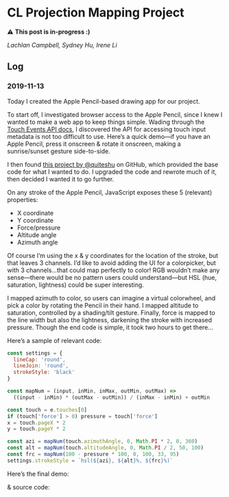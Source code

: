 
# CL Projection Mapping Project

⚠️ **This post is in-progress :)**

_Lachlan Campbell, Sydney Hu, Irene Li_

## Log

### 2019-11-13

Today I created the Apple Pencil-based drawing app for our project.

To start off, I investigated browser access to the Apple Pencil, since I knew I wanted to make a web app to keep things simple. Wading through the [Touch Events API docs](https://w3c.github.io/touch-events/#dom-touch-force), I discovered the API for accessing touch input metadata is not too difficult to use. Here’s a quick demo—if you have an Apple Pencil, press it onscreen & rotate it onscreen, making a sunrise/sunset gesture side-to-side.

<CodePen hash="GRRYqdK" />

I then found [this project by @quiteshu](https://github.com/quietshu/apple-pencil-safari-api-test) on GitHub, which provided the base code for what I wanted to do. I upgraded the code and rewrote much of it, then decided I wanted it to go further.

On any stroke of the Apple Pencil, JavaScript exposes these 5 (relevant) properties:

- X coordinate
- Y coordinate
- Force/pressure
- Altitude angle
- Azimuth angle

Of course I’m using the x & y coordinates for the location of the stroke, but that leaves 3 channels. I’d like to avoid adding the UI for a colorpicker, but with 3 channels…that could map perfectly to color! RGB wouldn’t make any sense—there would be no pattern users could understand—but HSL (hue, saturation, lightness) could be super interesting.

I mapped azimuth to color, so users can imagine a virtual colorwheel, and pick a color by rotating the Pencil in their hand. I mapped altitude to saturation, controlled by a shading/tilt gesture. Finally, force is mapped to the line width but also the lightness, darkening the stroke with increased pressure. Though the end code is simple, it took two hours to get there…

Here’s a sample of relevant code:

```js
const settings = {
  lineCap: 'round',
  lineJoin: 'round',
  strokeStyle: 'black'
}

const mapNum = (input, inMin, inMax, outMin, outMax) =>
  ((input - inMin) * (outMax - outMin)) / (inMax - inMin) + outMin

const touch = e.touches[0]
if (touch['force'] > 0) pressure = touch['force']
x = touch.pageX * 2
y = touch.pageY * 2

const azi = mapNum(touch.azimuthAngle, 0, Math.PI * 2, 0, 360)
const alt = mapNum(touch.altitudeAngle, 0, Math.PI / 2, 50, 100)
const frc = mapNum(100 - pressure * 100, 0, 100, 33, 95)
settings.strokeStyle = `hsl(${azi}, ${alt}%, ${frc}%)`
```

Here’s the final demo:

<Glitch src="https://glitch.com/embed/#!/embed/cl-drawing?path=index.html&previewSize=100" />

& source code:

<Glitch src="https://glitch.com/embed/#!/embed/cl-drawing?path=index.html&previewSize=0" />
